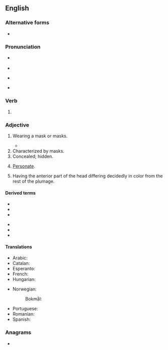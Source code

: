 ==English==

===Alternative forms===
* {{l|en|masqued}} {{qualifier|archaic}}

===Pronunciation===
* {{a|UK}} {{IPA|en|/mɑːskt/}}
* {{audio|en|LL-Q1860 (eng)-Vealhurl-masked.wav |Audio (UK)}}
* {{a|US}} {{IPA|en|/mæskt/}}
* {{rhymes|en|ɑːskt|æskt|s=1}}

===Verb===
{{head|en|verb form}}

# {{en-past of|mask}}

===Adjective===
{{en-adj}}

# Wearing a mask or masks.
#: {{ant|en|unmasked|maskless}}
#* {{quote-journal|en|journal=Time|title=Why I'm Mandating That Austin Schools Must Be Masked When Classes Start|author=Stephanie Elizalde|date=Aug 15 2021
|passage=As the Superintendent of Austin, TX, schools I have mandated that our kids must be '''masked''' when they start school on Tuesday.
|url=https://time.com/6090484/austin-texas-schools-masks-mandate/}}
# Characterized by masks.
# Concealed; hidden.
# {{lb|en|botany}} [[personate|Personate]].
# {{lb|en|zoology|of birds}} Having the anterior part of the head differing decidedly in color from the rest of the plumage.

====Derived terms====
{{der-top}}
* {{l|en|masked ball}}
* {{l|en|masked battery}}
* {{l|en|masked crab}}
{{der-mid}}
* {{l|en|masked finch}}
* {{l|en|masked palm civet}}
* {{l|en|masked pig}}
{{der-bottom}}

====Translations====
{{trans-top|wearing a mask or masks}}
* Arabic: {{t|ar|مُقَنَّع}}
* Catalan: {{t+|ca|emmascarat}}
* Esperanto: {{t|eo|maskita}}
* French: {{t+|fr|masqué}}
* Hungarian: {{t+|hu|álarcos}}
{{trans-mid}}
* Norwegian:
*: Bokmål: {{t|nb|maskert}}
* Portuguese: {{t+|pt|mascarado}}
* Romanian: {{t+|ro|mascat}}
* Spanish: {{t+|es|enmascarado}}
{{trans-bottom}}

===Anagrams===
* {{anagrams|en|a=adekms|demask}}